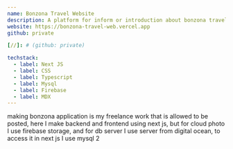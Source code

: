 ```yaml
---
name: Bonzona Travel Website
description: A platform for inform or introduction about bonzona travel, and admin can change the content dynamic with separate page for admin
website: https://bonzona-travel-web.vercel.app
github: private

[//]: # (github: private)

techstack:
  - label: Next JS
  - label: CSS
  - label: Typescript
  - label: Mysql
  - label: Firebase
  - label: MDX
---
```


making bonzona application is my freelance work that is allowed to be posted, here I make backend and frontend using next js, but for cloud photo I use firebase storage, and for db server I use server from digital ocean, to access it in next js I use mysql 2
